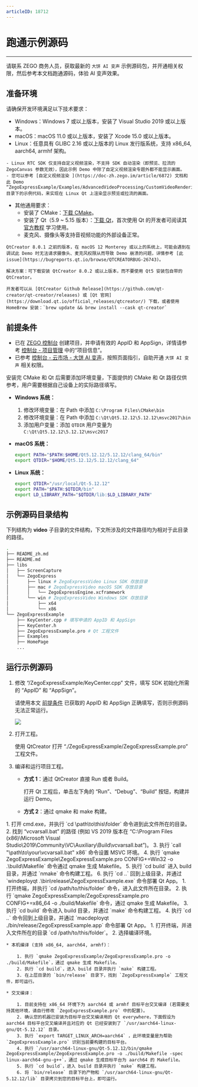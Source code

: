 ```yaml
---
articleID: 18712
---
```

# 跑通示例源码

- - -

<Note title="说明">请联系 ZEGO 商务人员，获取最新的 `大饼 AI 变声` 示例源码包，并开通相关权限，然后参考本文档跑通源码，体验 AI 变声效果。</Note>


## 准备环境

请确保开发环境满足以下技术要求：

* Windows：Windows 7 或以上版本，安装了 Visual Studio 2019 或以上版本。
* macOS：macOS 11.0 或以上版本，安装了 Xcode 15.0 或以上版本。
* Linux：任意具有 GLIBC 2.16 或以上版本的 Linux 发行版系统，支持 x86_64, aarch64, armhf 架构。

<Note title="说明">


    - Linux RTC SDK 仅支持自定义视频渲染，不支持 SDK 自动渲染（即预览、拉流的 ZegoCanvas 参数无效），因此示例 Demo 中除了自定义视频渲染专题外都不能显示画面。
    - 您可以参考 [自定义视频渲染 ](https://doc-zh.zego.im/article/6872) 文档和此 Demo “ZegoExpressExample/Examples/AdvancedVideoProcessing/CustomVideoRendering” 目录下的示例代码，来实现在 Linux Qt 上渲染显示预览或拉流的画面。

</Note>



- 其他通用要求：
    * 安装了 CMake：[下载 CMake](https://cmake.org/download/)。
    * 安装了 Qt（5.9 ~ 5.15 版本）：[下载 Qt](https://download.qt.io/archive/qt/)，首次使用 Qt 的开发者可阅读其 [官方教程](https://doc.qt.io/qt-5/gettingstarted.html) 学习使用。
    * 麦克风、摄像头等支持音视频功能的外部设备正常。

<Warning title="注意">


    QtCreator 8.0.1 之前的版本，在 macOS 12 Monterey 或以上的系统上，可能会遇到在调试此 Demo 时无法请求摄像头、麦克风权限从而导致 Demo 崩溃的问题，详情参考 [此 issue](https://bugreports.qt.io/browse/QTCREATORBUG-26743)。

    解决方案：可下载安装 QtCreator 8.0.2 或以上版本，而不要使用 Qt5 安装包自带的 QtCreator。

    开发者可以从 [QtCreator Github Release](https://github.com/qt-creator/qt-creator/releases) 或 [Qt 官网](https://download.qt.io/official_releases/qtcreator/) 下载，或者使用 HomeBrew 安装：`brew update && brew install --cask qt-creator`


</Warning>



## 前提条件

- 已在 [ZEGO 控制台](https://console.zego.im) 创建项目，并申请有效的 AppID 和 AppSign，详情请参考 [控制台 - 项目管理](https://doc-zh.zego.im/article/12107) 中的“项目信息”。
- 已参考 [控制台 - 云市场 - 大饼 AI 变声](https://doc-zh.zego.im/article/18973)，按照页面指引，自助开通 `大饼 AI 变声` 相关权限。

安装完 CMake 和 Qt 后需要添加环境变量，下面提供的 CMake 和 Qt 路径仅供参考，用户需要根据自己设备上的实际路径填写。

- **Windows 系统：**

   1. 修改环境变量：在 Path 中添加 `C:\Program Files\CMake\bin`
   2. 修改环境变量：在 Path 中添加 `C:\Qt\Qt5.12.12\5.12.12\msvc2017\bin`
   3. 添加用户变量：添加 `QTDIR` 用户变量为 `C:\Qt\Qt5.12.12\5.12.12\msvc2017`

- **macOS 系统：**

  ```bash
  export PATH="$PATH:$HOME/Qt5.12.12/5.12.12/clang_64/bin"
  export QTDIR="$HOME/Qt5.12.12/5.12.12/clang_64"
  ```

- **Linux 系统：**

  ```bash
  export QTDIR="/usr/local/Qt-5.12.12"
  export PATH="$PATH:$QTDIR/bin"
  export LD_LIBRARY_PATH="$QTDIR/lib:$LD_LIBRARY_PATH"
  ```

## 示例源码目录结构

下列结构为 **video** 子目录的文件结构，下文所涉及的文件路径均为相对于此目录的路径。

```bash
.
├── README_zh.md
├── README.md
├── libs
│   ├── ScreenCapture
│   └── ZegoExpress
│       ├── linux # ZegoExpressVideo Linux SDK 存放目录
│       ├── mac # ZegoExpressVideo macOS SDK 存放目录
│       │   └── ZegoExpressEngine.xcframework
│       └── win # ZegoExpressVideo Windows SDK 存放目录
│           ├── x64
│           └── x86
└── ZegoExpressExample
    ├── KeyCenter.cpp # 填写申请的 AppID 和 AppSign
    ├── KeyCenter.h
    ├── ZegoExpressExample.pro # Qt 工程文件
    ├── Examples
    ├── HomePage
    ...
```

## 运行示例源码

1. 修改 “/ZegoExpressExample/KeyCenter.cpp” 文件，填写 SDK 初始化所需的 “AppID” 和 “AppSign”。

    <Warning title="注意">请使用本文 [前提条件](!sample_codes#2) 已获取的 AppID 和 AppSign 正确填写，否则示例源码无法正常运行。  </Warning>

    <Frame width="512" height="auto" caption=""><img src="https://doc-media.zego.im/sdk-doc/Pics/QuickStart/sample_code/sample_code_win.png" /></Frame>

2. 打开工程。

    使用 QtCreator 打开 “./ZegoExpressExample/ZegoExpressExample.pro” 工程文件。

3. 编译和运行项目工程。

    - **方式 1**：通过 QtCreator 直接 Run 或者 Build。

        打开 Qt 工程后，单击左下角的 “Run”、“Debug”、“Build” 按钮，构建并运行 Demo。

    - **方式 2**：通过 qmake 和 make 构建。


<Accordion title="Windows" defaultOpen="false">
1. 打开 cmd.exe，并执行 `cd \path\to\this\folder` 命令进到此文件所在的目录。
2. 找到 “vcvarsall.bat” 的路径 (例如 VS 2019 版本在 “C:\Program Files (x86)\Microsoft Visual Studio\2019\Community\VC\Auxiliary\Build\vcvarsall.bat”)。
3. 执行 `call "\path\to\your\vcvarsall.bat" x86` 命令设置 MSVC 环境。
4. 执行 `qmake ZegoExpressExample\ZegoExpressExample.pro CONFIG+=Win32 -o .\build\Makefile` 命令通过 qmake 生成 Makefile。
5. 执行 `cd build` 进入 build 目录，并通过 `nmake` 命令构建工程。
6. 执行 `cd ..` 回到上级目录，并通过 `windeployqt .\bin\release\ZegoExpressExample.exe` 命令部署 Qt App。
</Accordion>


<Accordion title="macOS" defaultOpen="false">
1. 打开终端，并执行 `cd /path/to/this/folder` 命令，进入此文件所在目录。
2. 执行 `qmake ZegoExpressExample/ZegoExpressExample.pro CONFIG+=x86_64 -o ./build/Makefile` 命令，通过 qmake 生成 Makefile。
3. 执行 `cd build` 命令进入 build 目录，并通过 `make` 命令构建工程。
4. 执行 `cd ..` 命令回到上级目录，并通过 `macdeployqt ./bin/release/ZegoExpressExample.app` 命令部署 Qt App。
</Accordion>


<Accordion title="Linux" defaultOpen="false">
1. 打开终端，并进入文件所在的目录 `cd /path/to/this/folder`。
2. 选择编译环境。

    * 本机编译 (支持 x86_64, aarch64, armhf)：

        1. 执行 `qmake ZegoExpressExample/ZegoExpressExample.pro -o ./build/Makefile`，通过 qmake 生成 Makefile。
        2. 执行 `cd build`，进入 build 目录并执行 `make` 构建工程。
        3. 在上层目录的 `bin/release` 目录下，找到 `ZegoExpressExample` 工程文件，即可运行。

    * 交叉编译：

        1. 目前支持在 x86_64 环境下为 aarch64 或 armhf 目标平台交叉编译 (若需要支持其他环境，请自行修改 `ZegoExpressExample.pro` 中的配置)。
        2. 确认您的机器已安装为目标平台交叉编译用的 Qt everywhere，下面假设为 aarch64 目标平台交叉编译并且对应的 Qt 已经安装到了 `/usr/aarch64-linux-gnu/Qt-5.12.12` 目录。
        3. 执行 `export TARGET_LINUX_ARCH=aarch64` ，此环境变量是为帮助 `ZegoExpressExample.pro` 识别当前要构建的目标平台。
        4. 执行 `/usr/aarch64-linux-gnu/Qt-5.12.12/bin/qmake ZegoExpressExample/ZegoExpressExample.pro -o ./build/Makefile -spec linux-aarch64-gnu-g++`，通过 qmake 生成目标平台为 aarch64 的 Makefile。
        5. 执行 `cd build`，进入 build 目录并执行 `make` 构建工程。
        6. 将 `bin/release` 目录下的产物和 `/usr/aarch64-linux-gnu/Qt-5.12.12/lib` 目录拷贝到您的目标平台上，即可运行。
</Accordion>
